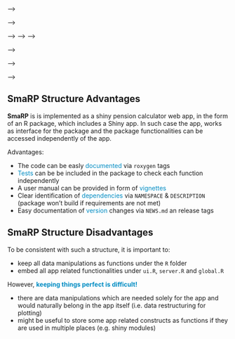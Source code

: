 <!-- ## Shiny App Structure -->

<!-- For sharing purposes, standardisation of formats is required.  -->

<!-- A shiny app app can either be: -->

<!--   - fully contained in a `app.R` file -->
<!--   - divided into `server.R`, `ui.R` and  `global.R `. -->

<!-- All these files should be placed in the same directory. -->

<!-- The metadata for the app should be contained in a folder named `www`. -->

<!-- ## Share a Shiny App -->

<!-- <!-- A Shiny app is mantained by a computer running R. This can be your own laptop or a web server.  --> -->

<!-- <!-- Examples for sharing your app are: --> -->

<!-- <!-- - Shinyapps.io and Shiny Server, powered by Rstudio, allow you to share your apps online --> -->
<!-- <!-- - ShinyProxy permits to deploy Shiny apps in an enterprise context --> -->
<!-- <!-- - On your own server, exploiting docker --> -->

<!-- <!-- Additionally  <font style="color: #008cc3; !important;"> **a shiny app can be shared as part of a package.** </font> --> -->

<!-- <!-- ## Shiny App in a Package --> -->

<!-- A Shiny app is mantained by a computer running R. This can be your own laptop or a web server (.e. Shinyapps.io, Shiny Server, ShinyProxy). -->

<!-- Additionally **a shiny app can be part of a package.** -->

<!-- <!-- A package is a structured single entity that can be distributed freely to other users.  --> -->

<!-- <div style="color: #008cc3; !important;"> -->
<!-- * Shiny app wrapped in a package, containing only the app: -->
<!-- </div> -->

<!-- <div style="margin-left:100px !important;"> -->
<!-- In such case, the package functionalities are not available outside of the app itself. -->
<!-- </div> -->

<!-- <div style="color: #008cc3; !important;"> -->
<!-- * Package including a shiny app.  -->
<!-- </div> -->

<!-- <div style="margin-left:100px !important;"> -->
<!-- In such case the app, works as interface for the package and the package functionalities can be accessed independently of the app. -->
<!-- </div> -->

<!-- ## SmaRP Structure -->

<!--  **SmaRP** is is implemented as a shiny pension calculator web app, in the form of an R package.  -->

<!-- * The functions belonging to the package are stored under `R` -->
<!-- * Data used in the package is made available under `data` -->
<!-- * The app is stored under `inst` in a typical shiny app folder structure. -->
<!-- * The `tests` folder contains automatised checks for the package. -->
<!-- * Code documentation is available under `man`. -->
<!-- * A user manual is contained in `vignettes`. -->
<!-- * The files `NAMESPACE` & `DESCRIPTION` indicate the package dependencies. -->
<!-- * The `README.md` file provides information about the package -->


## SmaRP Structure Advantages

 **SmaRP** is is implemented as a shiny pension calculator web app, in the form of an R package, which includes a Shiny app. In such case the app, works as interface for the package and the package functionalities can be accessed independently of the app.
 
Advantages:

* The code can be easly <font style="color: #008cc3 !important;">documented</font> via `roxygen` tags
* <font style="color: #008cc3 !important;">Tests</font> can be be included in the package to check each function independently
* A user manual can be provided in form of <font style="color: #008cc3 !important;">vignettes</font> 
* Clear identification of <font style="color: #008cc3 !important;">dependencies</font> via `NAMESPACE` & `DESCRIPTION` (package won't build if requirements are not met)
* Easy documentation of <font style="color: #008cc3 !important;">version</font> changes via `NEWS.md` an release tags

## SmaRP Structure Disadvantages

To be consistent with such a structure, it is important to:

- keep all data manipulations as functions under the `R` folder
- embed all app related functionalities under `ui.R`, `server.R` and `global.R`

However, <div style="color: #008cc3 !important; display: inline-block;"> **keeping things perfect is difficult!** </div>

- there are data manipulations which are needed solely for the app and would naturally belong in the app itself (i.e. data restructuring for plotting)
- might be useful to store some app related constructs as functions if they are used in multiple places (e.g. shiny modules) 

